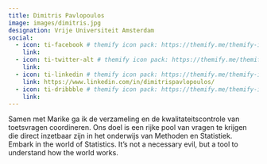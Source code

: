 ```yaml
---
title: Dimitris Pavlopoulos
image: images/dimitris.jpg
designation: Vrije Universiteit Amsterdam
social:
  - icon: ti-facebook # themify icon pack: https://themify.me/themify-icons
    link:
  - icon: ti-twitter-alt # themify icon pack: https://themify.me/themify-icons
    link:
  - icon: ti-linkedin # themify icon pack: https://themify.me/themify-icons
    link: https://www.linkedin.com/in/dimitrispavlopoulos/
  - icon: ti-dribbble # themify icon pack: https://themify.me/themify-icons
    link:
---
```


Samen met Marike ga ik de verzameling en de kwalitateitscontrole van toetsvragen coordineren. Ons doel is een rijke pool van vragen te krijgen die direct inzetbaar zijn in het onderwijs van Methoden en Statistiek. Embark in the world of Statistics. It’s not a necessary evil, but a tool to understand how the world works.